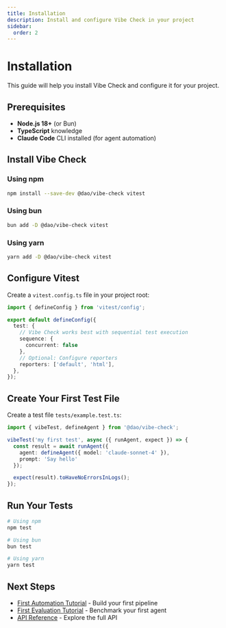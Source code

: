 ```yaml
---
title: Installation
description: Install and configure Vibe Check in your project
sidebar:
  order: 2
---
```


# Installation

This guide will help you install Vibe Check and configure it for your project.

## Prerequisites

- **Node.js 18+** (or Bun)
- **TypeScript** knowledge
- **Claude Code** CLI installed (for agent automation)

## Install Vibe Check

### Using npm

```bash
npm install --save-dev @dao/vibe-check vitest
```

### Using bun

```bash
bun add -D @dao/vibe-check vitest
```

### Using yarn

```bash
yarn add -D @dao/vibe-check vitest
```

## Configure Vitest

Create a `vitest.config.ts` file in your project root:

```typescript
import { defineConfig } from 'vitest/config';

export default defineConfig({
  test: {
    // Vibe Check works best with sequential test execution
    sequence: {
      concurrent: false
    },
    // Optional: Configure reporters
    reporters: ['default', 'html'],
  },
});
```

## Create Your First Test File

Create a test file `tests/example.test.ts`:

```typescript
import { vibeTest, defineAgent } from '@dao/vibe-check';

vibeTest('my first test', async ({ runAgent, expect }) => {
  const result = await runAgent({
    agent: defineAgent({ model: 'claude-sonnet-4' }),
    prompt: 'Say hello'
  });

  expect(result).toHaveNoErrorsInLogs();
});
```

## Run Your Tests

```bash
# Using npm
npm test

# Using bun
bun test

# Using yarn
yarn test
```

## Next Steps

- [First Automation Tutorial](/getting-started/first-automation/) - Build your first pipeline
- [First Evaluation Tutorial](/getting-started/first-evaluation/) - Benchmark your first agent
- [API Reference](/api/) - Explore the full API
